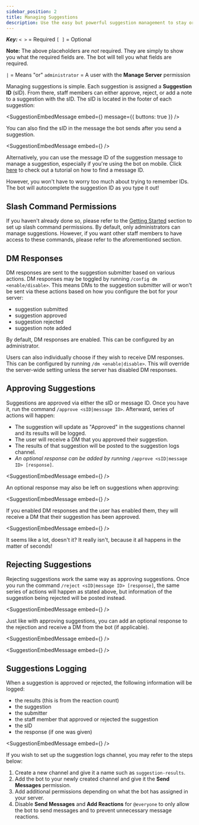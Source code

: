 ```yaml
---
sidebar_position: 2
title: Managing Suggestions
description: Use the easy but powerful suggestion management to stay organized in your Discord.
---
```


_**Key:**_
`< >` = Required
`[ ]` = Optional

**Note:** The above placeholders are _not_ required. They are simply to show you what the required fields are. The bot will tell you what fields are required.

`|` = Means "or"
`administrator` = A user with the **Manage Server** permission

Managing suggestions is simple. Each suggestion is assigned a **Suggestion ID** \(sID\). From there, staff members can either approve, reject, or add a note to a suggestion with the sID. The sID is located in the footer of each suggestion:

<SuggestionEmbedMessage
  embed={<PendingSuggestion />}
  message={{
    buttons: true
  }}
/>

You can also find the sID in the message the bot sends after you send a suggestion.

<SuggestionEmbedMessage
  embed={<SuggestionConfirmation status="pending" />}
/>

Alternatively, you can use the message ID of the suggestion message to manage a suggestion, especially if you're using the bot on mobile. Click [here](https://support.discord.com/hc/en-us/articles/206346498-Where-can-I-find-my-User-Server-Message-ID-) to check out a tutorial on how to find a message ID.

However, you won't have to worry too much about trying to remember IDs. The bot will autocomplete the suggestion ID as you type it out!

## Slash Command Permissions

If you haven't already done so, please refer to the [Getting Started](intro.md#setting-up-the-bot) section to set up slash command permissions. By default, only administrators can manage suggestions. However, if you want other staff members to have access to these commands, please refer to the aforementioned section.

## DM Responses
DM responses are sent to the suggestion submitter based on various actions. DM responses may be toggled by running `/config dm <enable/disable>`. This means DMs to the suggestion submitter will or won't be sent via these actions based on how you configure the bot for your server:

- suggestion submitted
- suggestion approved
- suggestion rejected
- suggestion note added

By default, DM responses are enabled. This can be configured by an administrator.

Users can also individually choose if they wish to receive DM responses. This can be configured by running `/dm <enable|disable>`. This will override the server-wide setting unless the server has disabled DM responses.


## Approving Suggestions

Suggestions are approved via either the sID or message ID. Once you have it, run the command `/approve <sID|message ID>`. Afterward, series of actions will happen:

* The suggestion will update as "Approved" in the suggestions channel and its results will be logged.
* The user will receive a DM that you approved their suggestion.
* The results of that suggestion will be posted to the suggestion logs channel.
* _An optional response can be added by running_ `/approve <sID|message ID> [response]`.

<SuggestionEmbedMessage
  embed={<SuggestionStatusEmbed status="approved" />}
/>

An optional response may also be left on suggestions when approving:

<SuggestionEmbedMessage
  embed={<SuggestionStatusEmbed status="approved" response />}
/>

If you enabled DM responses and the user has enabled them, they will receive a DM that their suggestion has been approved.

<SuggestionEmbedMessage
  embed={<SuggestionConfirmation status="approved" />}
/>

It seems like a lot, doesn't it? It really isn't, because it all happens in the matter of seconds!

## Rejecting Suggestions

Rejecting suggestions work the same way as approving suggestions. Once you run the command `/reject <sID|message ID> [response]`, the same series of actions will happen as stated above, but information of the suggestion being rejected will be posted instead.

<SuggestionEmbedMessage
  embed={<SuggestionStatusEmbed status="rejected" />}
/>

Just like with approving suggestions, you can add an optional response to the rejection and receive a DM from the bot (if applicable).

<SuggestionEmbedMessage
  embed={<SuggestionStatusEmbed status="rejected" response />}
/>

<SuggestionEmbedMessage
  embed={<SuggestionConfirmation status="rejected" />}
/>

## Suggestions Logging

When a suggestion is approved or rejected, the following information will be logged:

* the results (this is from the reaction count)
* the suggestion
* the submitter
* the staff member that approved or rejected the suggestion
* the sID
* the response (if one was given)

<SuggestionEmbedMessage
  embed={<SuggestionConfirmation status="approved" response />}
/>

If you wish to set up the suggestion logs channel, you may refer to the steps below:

1. Create a new channel and give it a name such as `suggestion-results`.
2. Add the bot to your newly created channel and give it the **Send Messages** permission.
3. Add additional permissions depending on what the bot has assigned in your server.
4. Disable **Send Messages** and **Add Reactions** for `@everyone` to only allow the bot to send messages and to prevent unnecessary message reactions.
